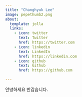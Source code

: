 ```yaml
---
title: "Changhyuk Lee"
image: pepethumb2.png
about:
  template: jolla
  links:
    - icon: twitter
      text: Twitter
      href: https://twitter.com
    - icon: linkedin
      text: LinkedIn
      href: https://linkedin.com
    - icon: github
      text: Github
      href: https://github.com

---
```


안녕하세요 반갑습니다.
